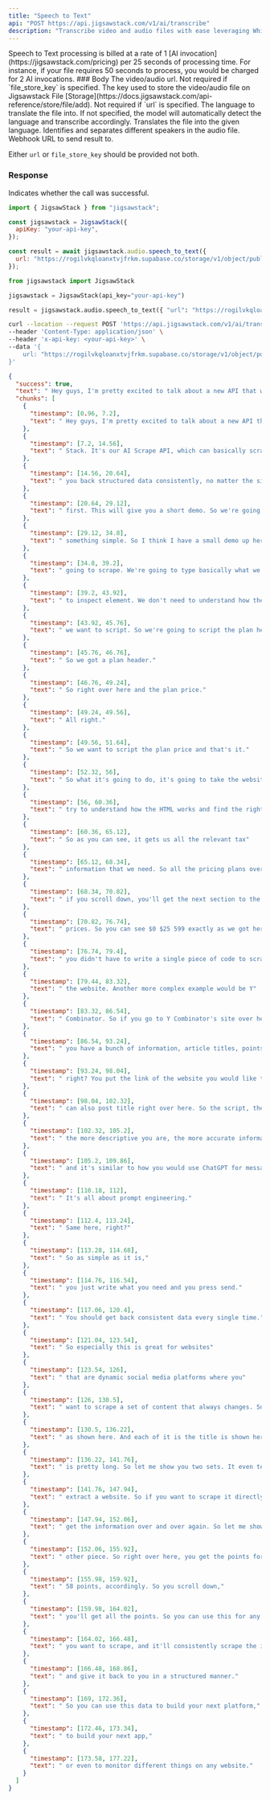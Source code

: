 ```yaml
---
title: "Speech to Text"
api: "POST https://api.jigsawstack.com/v1/ai/transcribe"
description: "Transcribe video and audio files with ease leveraging Whisper large V3 AI model."
---
```


<Info>
  Speech to Text processing is billed at a rate of 1 [AI
  invocation](https://jigsawstack.com/pricing) per 25 seconds of processing
  time. For instance, if your file requires 50 seconds to process, you would be
  charged for 2 AI invocations.
</Info>
### Body

<ParamField body="url" type="string">
  The video/audio url. Not required if `file_store_key` is specified.
</ParamField>

<ParamField body="file_store_key" type="string">
  The key used to store the video/audio file on Jigsawstack File
  [Storage](https://docs.jigsawstack.com/api-reference/store/file/add). Not
  required if `url` is specified.
</ParamField>

<ParamField body="language" type="string">
  The language to translate the file into. If not specified, the model will
  automatically detect the language and transcribe accordingly.
</ParamField>

<ParamField body="translate" type="boolean" default="false">
  Translates the file into the given language.
</ParamField>

<ParamField body="by_speaker" type="boolean" default="false">
  Identifies and separates different speakers in the audio file.
</ParamField>
<ParamField body="webhook_url" type="string">
  Webhook URL to send result to.
</ParamField>

<Info>Either `url` or `file_store_key` should be provided not both.</Info>

<Snippet file="header.mdx" />

### Response

<ResponseField name="success" type="boolean">
  Indicates whether the call was successful.
</ResponseField>

<RequestExample>

```javascript Javascript
import { JigsawStack } from "jigsawstack";

const jigsawstack = JigsawStack({
  apiKey: "your-api-key",
});

const result = await jigsawstack.audio.speech_to_text({
  url: "https://rogilvkqloanxtvjfrkm.supabase.co/storage/v1/object/public/demo/Video%201737458382653833217.mp4?t=2024-03-22T09%3A50%3A49.894Z",
});
```

```python Python
from jigsawstack import JigsawStack

jigsawstack = JigsawStack(api_key="your-api-key")

result = jigsawstack.audio.speech_to_text({ "url": "https://rogilvkqloanxtvjfrkm.supabase.co/storage/v1/object/public/demo/Video%201737458382653833217.mp4?t=2024-03-22T09%3A50%3A49.894Z"});
```

```bash cURL
curl --location --request POST 'https://api.jigsawstack.com/v1/ai/transcribe' \
--header 'Content-Type: application/json' \
--header 'x-api-key: <your-api-key>' \
--data '{
    url: "https://rogilvkqloanxtvjfrkm.supabase.co/storage/v1/object/public/demo/Video%201737458382653833217.mp4?t=2024-03-22T09%3A50%3A49.894Z",
}'
```

</RequestExample>

<ResponseExample>

```json Response
{
  "success": true,
  "text": " Hey guys, I'm pretty excited to talk about a new API that we're going to be releasing in Jigsaw Stack. It's our AI Scrape API, which can basically scrape any website by just prompting and giving you back structured data consistently, no matter the site. So I mean, we can try something simple first. This will give you a short demo. So we're going to release this in beta and then improve it as we go. So let's try to scrape super base pricing plan, for example, something simple. So I think I have a small demo up here. So we have the URL of the page that we're going to scrape. We're going to type basically what we want to scrape. So we don't even need to inspect element. We don't need to understand how the website works. We just need to write what we want to script. So we're going to script the plan header. So we got a plan header. So right over here and the plan price. All right. So we want to script the plan price and that's it. So what it's going to do, it's going to take the website's HTML, try to understand how the HTML works and find the right places to script. So as you can see, it gets us all the relevant tax information that we need. So all the pricing plans over here. And if you scroll down, you'll get the next section to the actual prices. So you can see $0 $25 599 exactly as we got here. And you didn't have to write a single piece of code to scrape the website. Another more complex example would be Y Combinator. So if you go to Y Combinator's site over here, you have a bunch of information, article titles, points, and a bunch of other things. So same thing, right? You put the link of the website you would like to scrape, the information you can also post title right over here. So the script, the post title and post points. So the more descriptive you are, the more accurate information gets and it's similar to how you would use ChatGPT for messaging. It's all about prompt engineering. Same here, right? So as simple as it is, you just write what you need and you press send. You should get back consistent data every single time. So especially this is great for websites that are dynamic social media platforms where you want to scrape a set of content that always changes. So as you can see, you get the title as shown here. And each of it is the title is shown here for the entire page and content goal is pretty long. So let me show you two sets. It even tells you the selectors that you can use to extract a website. So if you want to scrape it directly yourself in the future, you can just use the selectors to consistently get the information over and over again. So let me show you the other piece. So right over here, you get the points for each of the items as well. So 12 points, 58 points, accordingly. So you scroll down, you'll get all the points. So you can use this for any site. Just write a prompt on what you want to scrape, and it'll consistently scrape the information and give it back to you in a structured manner. So you can use this data to build your next platform, to build your next app, or even to monitor different things on any website.",
  "chunks": [
    {
      "timestamp": [0.96, 7.2],
      "text": " Hey guys, I'm pretty excited to talk about a new API that we're going to be releasing in Jigsaw"
    },
    {
      "timestamp": [7.2, 14.56],
      "text": " Stack. It's our AI Scrape API, which can basically scrape any website by just prompting and giving"
    },
    {
      "timestamp": [14.56, 20.64],
      "text": " you back structured data consistently, no matter the site. So I mean, we can try something simple"
    },
    {
      "timestamp": [20.64, 29.12],
      "text": " first. This will give you a short demo. So we're going to release this in beta and then improve it as we go. So let's try to scrape super base pricing plan, for example,"
    },
    {
      "timestamp": [29.12, 34.8],
      "text": " something simple. So I think I have a small demo up here. So we have the URL of the page that we're"
    },
    {
      "timestamp": [34.8, 39.2],
      "text": " going to scrape. We're going to type basically what we want to scrape. So we don't even need"
    },
    {
      "timestamp": [39.2, 43.92],
      "text": " to inspect element. We don't need to understand how the website works. We just need to write what"
    },
    {
      "timestamp": [43.92, 45.76],
      "text": " we want to script. So we're going to script the plan header."
    },
    {
      "timestamp": [45.76, 46.76],
      "text": " So we got a plan header."
    },
    {
      "timestamp": [46.76, 49.24],
      "text": " So right over here and the plan price."
    },
    {
      "timestamp": [49.24, 49.56],
      "text": " All right."
    },
    {
      "timestamp": [49.56, 51.64],
      "text": " So we want to script the plan price and that's it."
    },
    {
      "timestamp": [52.32, 56],
      "text": " So what it's going to do, it's going to take the website's HTML,"
    },
    {
      "timestamp": [56, 60.36],
      "text": " try to understand how the HTML works and find the right places to script."
    },
    {
      "timestamp": [60.36, 65.12],
      "text": " So as you can see, it gets us all the relevant tax"
    },
    {
      "timestamp": [65.12, 68.34],
      "text": " information that we need. So all the pricing plans over here. And"
    },
    {
      "timestamp": [68.34, 70.82],
      "text": " if you scroll down, you'll get the next section to the actual"
    },
    {
      "timestamp": [70.82, 76.74],
      "text": " prices. So you can see $0 $25 599 exactly as we got here. And"
    },
    {
      "timestamp": [76.74, 79.4],
      "text": " you didn't have to write a single piece of code to scrape"
    },
    {
      "timestamp": [79.44, 83.32],
      "text": " the website. Another more complex example would be Y"
    },
    {
      "timestamp": [83.32, 86.54],
      "text": " Combinator. So if you go to Y Combinator's site over here,"
    },
    {
      "timestamp": [86.54, 93.24],
      "text": " you have a bunch of information, article titles, points, and a bunch of other things. So same thing,"
    },
    {
      "timestamp": [93.24, 98.04],
      "text": " right? You put the link of the website you would like to scrape, the information you"
    },
    {
      "timestamp": [98.04, 102.32],
      "text": " can also post title right over here. So the script, the post title and post points. So"
    },
    {
      "timestamp": [102.32, 105.2],
      "text": " the more descriptive you are, the more accurate information gets"
    },
    {
      "timestamp": [105.2, 109.86],
      "text": " and it's similar to how you would use ChatGPT for messaging."
    },
    {
      "timestamp": [110.18, 112],
      "text": " It's all about prompt engineering."
    },
    {
      "timestamp": [112.4, 113.24],
      "text": " Same here, right?"
    },
    {
      "timestamp": [113.28, 114.68],
      "text": " So as simple as it is,"
    },
    {
      "timestamp": [114.76, 116.54],
      "text": " you just write what you need and you press send."
    },
    {
      "timestamp": [117.06, 120.4],
      "text": " You should get back consistent data every single time."
    },
    {
      "timestamp": [121.04, 123.54],
      "text": " So especially this is great for websites"
    },
    {
      "timestamp": [123.54, 126],
      "text": " that are dynamic social media platforms where you"
    },
    {
      "timestamp": [126, 130.5],
      "text": " want to scrape a set of content that always changes. So as you can see, you get the title"
    },
    {
      "timestamp": [130.5, 136.22],
      "text": " as shown here. And each of it is the title is shown here for the entire page and content goal"
    },
    {
      "timestamp": [136.22, 141.76],
      "text": " is pretty long. So let me show you two sets. It even tells you the selectors that you can use to"
    },
    {
      "timestamp": [141.76, 147.94],
      "text": " extract a website. So if you want to scrape it directly yourself in the future, you can just use the selectors to consistently"
    },
    {
      "timestamp": [147.94, 152.06],
      "text": " get the information over and over again. So let me show you the"
    },
    {
      "timestamp": [152.06, 155.92],
      "text": " other piece. So right over here, you get the points for each of the items as well. So 12 points,"
    },
    {
      "timestamp": [155.98, 159.92],
      "text": " 58 points, accordingly. So you scroll down,"
    },
    {
      "timestamp": [159.98, 164.02],
      "text": " you'll get all the points. So you can use this for any site. Just write a prompt on what"
    },
    {
      "timestamp": [164.02, 166.48],
      "text": " you want to scrape, and it'll consistently scrape the information"
    },
    {
      "timestamp": [166.48, 168.86],
      "text": " and give it back to you in a structured manner."
    },
    {
      "timestamp": [169, 172.36],
      "text": " So you can use this data to build your next platform,"
    },
    {
      "timestamp": [172.46, 173.34],
      "text": " to build your next app,"
    },
    {
      "timestamp": [173.58, 177.22],
      "text": " or even to monitor different things on any website."
    }
  ]
}
```

</ResponseExample>

